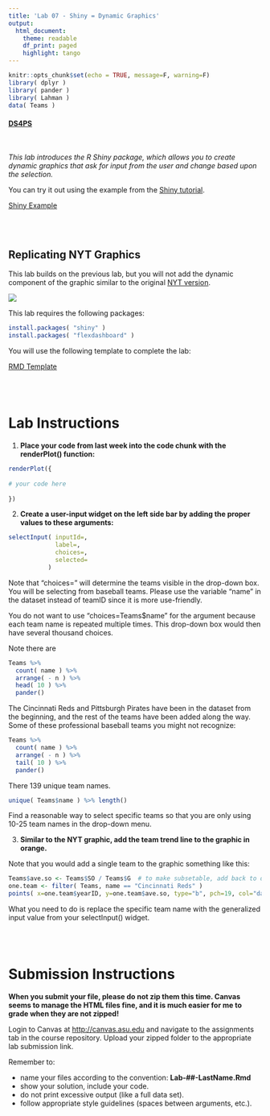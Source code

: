 ```yaml
---
title: 'Lab 07 - Shiny = Dynamic Graphics'
output:
  html_document:
    theme: readable
    df_print: paged
    highlight: tango
---
```


```r
knitr::opts_chunk$set(echo = TRUE, message=F, warning=F)
library( dplyr )
library( pander )
library( Lahman )
data( Teams )
```

#### [DS4PS](https://ds4ps.github.io/course_website/)

<br>

*This lab introduces the R Shiny package, which allows you to create dynamic graphics that ask for input from the user and change based upon the selection.*

You can try it out using the example from the [Shiny tutorial](https://rmarkdown.rstudio.com/flexdashboard/shiny.html#loading_data).

[Shiny Example](https://cdn.rawgit.com/DS4PS/Data-Science-Class/b28db4b7/TEMPLATES/ShinyExample-01.Rmd)




<br><br>

## Replicating NYT Graphics

This lab builds on the previous lab, but you will not add the dynamic component of the graphic similar to the original [NYT version](https://archive.nytimes.com/www.nytimes.com/interactive/2013/03/29/sports/baseball/Strikeouts-Are-Still-Soaring.html?_r=0&ref=baseball). 

![](figures/strikeouts2.png)

This lab requires the following packages:

```r
install.packages( "shiny" )
install.packages( "flexdashboard" )
```

You will use the following template to complete the lab: 

[RMD Template](https://cdn.rawgit.com/DS4PS/Data-Science-Class/b28db4b7/TEMPLATES/ShinyTemplate-Lab-07.Rmd)

<br><br>





# Lab Instructions

1.	**Place your code from last week into the code chunk with the renderPlot() function:**

```r
renderPlot({
  
# your code here
  
})
```

2. **Create a user-input widget on the left side bar by adding the proper values to these arguments:**

```r
selectInput( inputId=,
             label=,
             choices=,
             selected=   
           )
```

Note that "choices=" will determine the teams visible in the drop-down box. You will be selecting from baseball teams. Please use the variable "name" in the dataset instead of teamID since it is more use-friendly. 

You do not want to use "choices=Teams$name" for the argument because each team name is repeated multiple times. This drop-down box would then have several thousand choices.

Note there are 

```r
Teams %>%
  count( name ) %>%
  arrange( - n ) %>% 
  head( 10 ) %>%
  pander()
```

The Cincinnati Reds and Pittsburgh Pirates have been in the dataset from the beginning, and the rest of the teams have been added along the way. Some of these professional baseball teams you might not recognize:


```r
Teams %>%
  count( name ) %>%
  arrange( - n ) %>% 
  tail( 10 ) %>%
  pander()
```

There 139 unique team names. 

```r
unique( Teams$name ) %>% length()
```

Find a reasonable way to select specific teams so that you are only using 10-25 team names in the drop-down menu.

3. **Similar to the NYT graphic, add the team trend line to the graphic in orange.**

Note that you would add a single team to the graphic something like this:

```r
Teams$ave.so <- Teams$SO / Teams$G  # to make subsetable, add back to data frame
one.team <- filter( Teams, name == "Cincinnati Reds" )
points( x=one.team$yearID, y=one.team$ave.so, type="b", pch=19, col="darkorange4" )
```

What you need to do is replace the specific team name with the generalized input value from your selectInput() widget. 


<br><br>


# Submission Instructions

**When you submit your file, please do not zip them this time. Canvas seems to manage the HTML files fine, and it is much easier for me to grade when they are not zipped!**

Login to Canvas at <http://canvas.asu.edu> and navigate to the assignments tab in the course repository. Upload your zipped folder to the appropriate lab submission link.

Remember to:

* name your files according to the convention: **Lab-##-LastName.Rmd**
* show your solution, include your code.
* do not print excessive output (like a full data set).
* follow appropriate style guidelines (spaces between arguments, etc.).
